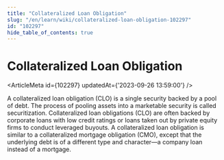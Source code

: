 ```yaml
---
title: "Collateralized Loan Obligation"
slug: "/en/learn/wiki/collateralized-loan-obligation-102297"
id: "102297"
hide_table_of_contents: true
---
```



# Collateralized Loan Obligation

<ArticleMeta id={102297} updatedAt={'2023-09-26 13:59:00'} />
<div className='border-solid border-b border-t-0 my-4 border-[var(--ifm-color-gray-300)]' />

A collateralized loan obligation (CLO) is a single security backed by a pool of debt. The process of pooling assets into a marketable security is called securitization. Collateralized loan obligations (CLO) are often backed by corporate loans with low credit ratings or loans taken out by private equity firms to conduct leveraged buyouts. A collateralized loan obligation is similar to a collateralized mortgage obligation (CMO), except that the underlying debt is of a different type and character—a company loan instead of a mortgage.
